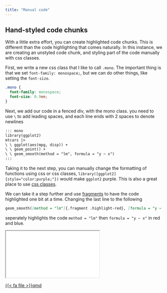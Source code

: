 ```yaml
---
title: "Manual code"
---
```


## Hand-styled code chunks

With a little extra effort,
you can create highlighted code chunks.
This is different than the code highlighting that comes naturally.
In this instance, we are creating an unstyled code chunk,
and styling part of the code manually with css classes.

First, we write a new css class that I like to call `.mono`.
The important thing is that we set `font-family: monospace;`,
but we can do other things, like setting the `font-size`.

```scss
.mono {
  font-family: monospace;
  font-size: 0.9em;
}
```

Next, we add our code in a fenced div, with the mono class.
you need to use `\ ` to add leading spaces,
and each line ends with 2 spaces to denote newlines

```markdown
::: mono
library(ggplot2)
mtcars |> 
\ \ ggplot(aes(mpg, disp)) + 
\ \ geom_point() + 
\ \ geom_smooth(method = "lm", formula = "y ~ x")
:::
```

Taking it to the next step,
you can manually change the formatting of functions using css or css classes,
`library([ggplot2]{style="color:purple;"})` would make `ggplot2` purple.
This is also a great place to use [css classes](https://emilhvitfeldt.com/post/slidecraft-colors-fonts/#using-css-classes).

We can take it a step further and use [fragments](https://quarto.org/docs/presentations/revealjs/advanced.html#fragments) to have the code highlighted one bit at a time.
Changing the last line to the following

```markdown
geom_smooth([method = "lm"]{.fragment .highlight-red}, [formula = "y ~ x"]{.fragment .highlight-blue})
```

seperately highlights the code `method = "lm"` then `formula = "y ~ x"` in red and blue.

<iframe class="slide-deck" src="examples/manual-code/tip-4.html">

</iframe>

<a href="examples/manual-code/tip-4.qmd" target="_blank" class="listing-slides btn-links">{{< fa file >}}qmd<a>
